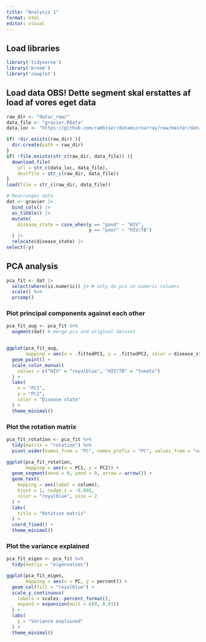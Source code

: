 ```yaml
---
title: "Analysis 1"
format: html
editor: visual
---
```


## Load libraries

```r
library('tidyverse')
library('broom')
library('cowplot')
```


## Load data OBS! Dette segment skal erstattes af load af vores eget data

```r
raw_dir <- "data/_raw/"
data_file <- "gravier.RData"
data_loc <- "https://github.com/ramhiser/datamicroarray/raw/master/data/"

if( !dir.exists(raw_dir) ){
  dir.create(path = raw_dir)
}
if( !file.exists(str_c(raw_dir, data_file)) ){
  download.file(
    url = str_c(data_loc, data_file),
    destfile = str_c(raw_dir, data_file))
}
load(file = str_c(raw_dir, data_file))

# Rearranges data
dat <- gravier |>
  bind_cols() |>
  as_tibble() |> 
  mutate(
    disease_state = case_when(y == "good" ~ "HIV",
                              y == "poor" ~ "HIV/TB")
  ) |> 
  relocate(disease_state) |> 
select(-y)

```

## PCA analysis

```r
pca_fit <- dat |> 
  select(where(is.numeric)) |> # only do pca on numeric columns
  scale() %>%
  prcomp()

```
### Plot principal components against each other
```r
pca_fit_aug <- pca_fit %>%
  augment(dat) # merge pca and original dataset


ggplot(pca_fit_aug,
       mapping = aes(x = .fittedPC1, y = .fittedPC2, color = disease_state)) + 
  geom_point() +
  scale_color_manual(
    values = c("HIV" = "royalblue", "HIV/TB" = "tomato")
  ) +
  labs(
    x = "PC1",
    y = "PC2",
    color = "Disease state"
  ) +
  theme_minimal()

```

### Plot the rotation matrix
```r
pca_fit_rotation <- pca_fit %>%
  tidy(matrix = "rotation") %>%
  pivot_wider(names_from = "PC", names_prefix = "PC", values_from = "value")

ggplot(pca_fit_rotation,
       mapping = aes(x = PC1, y = PC2)) +
  geom_segment(xend = 0, yend = 0, arrow = arrow()) +
  geom_text(
    mapping = aes(label = column),
    hjust = 1, nudge_x = -0.001, 
    color = "royalblue", size = 2
  ) +
  labs(
    title = "Rotation matrix"
  ) +
  coord_fixed() + 
  theme_minimal()
```
### Plot the variance explained

```r
pca_fit_eigen <- pca_fit %>%
  tidy(matrix = "eigenvalues")

ggplot(pca_fit_eigen,
       mapping = aes(x = PC, y = percent)) +
  geom_col(fill = "royalblue") +
  scale_y_continuous(
    labels = scales::percent_format(),
    expand = expansion(mult = c(0, 0.01))
  ) +
  labs(
    y = "Variance explained"
  ) +
  theme_minimal()
```

